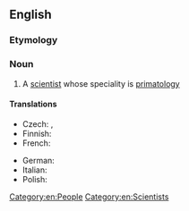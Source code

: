 ==English==

===Etymology===
{{suffix|en|primatology|ist}}

===Noun===
{{en-noun}}

# A [[scientist]] whose speciality is [[primatology]]

====Translations====
{{trans-top|scientist whose speciality is primatology}}
* Czech: {{t|cs|primatolog|m}}, {{t|cs|primatoložka|f}}
* Finnish: {{t|fi|primatologi}}
* French: {{t+|fr|primatologue|m|f}}
{{trans-mid}}
* German: {{t+|de|Primatologe|m}}
* Italian: {{t+|it|primatologo|m}}
* Polish: {{t+|pl|prymatolog|m}}
{{trans-bottom}}

[[Category:en:People]]
[[Category:en:Scientists]]